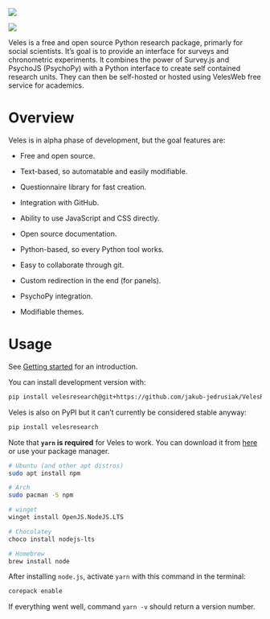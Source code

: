 ::: logo
::: light-mode
![](./figs/Veles-logo.svg)
:::

::: dark-mode
![](./figs/Veles-logo-white.svg)
:::
:::

Veles is a free and open source Python research package, primarly for social scientists. It's goal is to provide an interface for surveys and chronometric experiments. It combines the power of Survey.js and PsychoJS (PsychoPy) with a Python interface to create self contained research units. They can then be self-hosted or hosted using VelesWeb free service for academics.

# Overview

Veles is in alpha phase of development, but the goal features are:

-   Free and open source.

-   Text-based, so automatable and easily modifiable.

-   Questionnaire library for fast creation.

-   Integration with GitHub.

-   Ability to use JavaScript and CSS directly.

-   Open source documentation.

-   Python-based, so every Python tool works.

-   Easy to collaborate through git.

-   Custom redirection in the end (for panels).

-   PsychoPy integration.

-   Modifiable themes.

# Usage

See [Getting started](getting-started.qmd) for an introduction.

You can install development version with:
``` bash
pip install velesresearch@git+https://github.com/jakub-jedrusiak/VelesResearch.git
```

Veles is also on PyPI but it can't currently be considered stable anyway:
``` bash
pip install velesresearch
```

Note that **`yarn` is required** for Veles to work. You can download it from [here](https://nodejs.org/en/download) or use your package manager.

``` bash
# Ubuntu (and other apt distros)
sudo apt install npm

# Arch
sudo pacman -S npm

# winget
winget install OpenJS.NodeJS.LTS

# Chocolatey
choco install nodejs-lts

# Homebrew
brew install node
```

After installing `node.js`, activate `yarn` with this command in the terminal:

``` bash
corepack enable
```

If everything went well, command `yarn -v` should return a version number.
